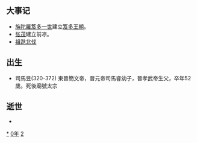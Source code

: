 {{yearTOC|320|成汉'''[[玉衡_(年號)|玉衡]]十年'''；前赵'''[[光初|光初]]三年'''；东晋'''[[大兴_(晋元帝)|大兴]]三年'''；前凉'''[[建兴_(晋愍帝)|建兴]]八年'''；句渠知'''[[平赵|平赵]]元年'''}}

== 大事记 ==
*[[旃陀羅笈多一世|旃陀羅笈多一世]]建立[[笈多王朝|笈多王朝]]。
*[[张茂|张茂]]建立前凉。
*[[祖逖北伐|祖逖北伐]]

== 出生 ==
*司馬昱(320-372) 東晉簡文帝，晉元帝司馬睿幼子，晉孝武帝生父，卒年52歲。死後廟號太宗

== 逝世 ==
{{Wikisource year mention}}
*

[[Category:320年|*]]
[[Category:320年代|0年]]
[[Category:4世纪各年|2]]